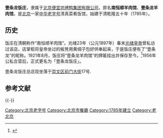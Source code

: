 {{Coord|39.8968808|116.3978332|type:landmark_region:CN-11_source:GoogleMaps|display=title}}
{{Infobox_Company
|company_name = 壹条龙饭庄
|company_logo =  
|company_type = 
|company_slogan = 
|foundation = 1785年的[[清朝|清朝]][[北京|北京]]
|location = [[中国|中国]][[北京|北京]]
|key_people = 
|num_employees  = 
|industry = [[饮食|饮食]]
|products = [[清真菜|清真菜]]、涮羊肉
|revenue = 
|parent = 
|homepage = [http://www.bianyifang.com/ www.bianyifang.com]
}}

'''壹条龙饭庄'''，隶属于[[便宜坊|北京便宜坊烤鸭集团有限公司]]，原名'''南恒顺羊肉馆'''、'''壹条龙羊肉馆'''，是[[北京|北京]]一家[[中华老字号|中华老字号]]清真菜肴饭馆，始建于清乾隆五十年（1785年）。

==历史==
饭庄在清朝称作“南恒顺羊肉馆”。光绪23年（公元1897年）春末[[光绪皇帝|光绪皇帝]]曾私访过该店，店掌柜将皇帝坐过的板凳用黄绸子包好供奉起来，于是饭庄便有了“壹条龙”的昵称。1921年8月，饭庄将“壹条龙羊肉馆”的牌匾挂出并保存至今。<ref name="新华网">{{cite book|url=http://map.sogou.com/sohu/chihe/finalPage.jsp?DATAID=BJ000022|title=壹条龙饭庄|date=|location=中国|publisher=[[搜狐网|搜狐网]]吃喝首页|author=|page=}}{{Dead link}}</ref>1956年公私合营后，正式更名为「壹条龙饭庄」。

壹条龙饭庄总店现坐落于[[崇文区|崇文区]][[前门大街|前门大街]]17号.

== 参考文献 ==
<div class="references-small">
<references />
</div>

{{-}}
{{老北京城}}
{{DEFAULTSORT:Yi壹}}
[[Category:北京老字号|Category:北京老字号]]
[[Category:北京市餐廳|Category:北京市餐廳]]
[[Category:1785年建立|Category:1785年建立]]
[[Category:老北京|Category:老北京]]